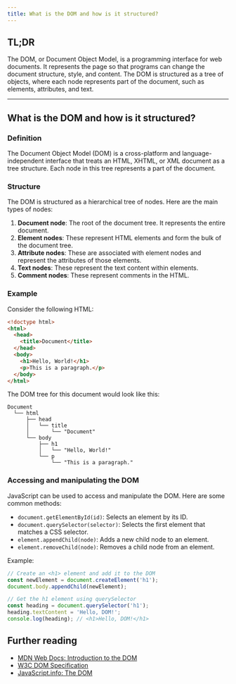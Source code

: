 ```yaml
---
title: What is the DOM and how is it structured?
---
```


## TL;DR

The DOM, or Document Object Model, is a programming interface for web documents. It represents the page so that programs can change the document structure, style, and content. The DOM is structured as a tree of objects, where each node represents part of the document, such as elements, attributes, and text.

---

## What is the DOM and how is it structured?

### Definition

The Document Object Model (DOM) is a cross-platform and language-independent interface that treats an HTML, XHTML, or XML document as a tree structure. Each node in this tree represents a part of the document.

### Structure

The DOM is structured as a hierarchical tree of nodes. Here are the main types of nodes:

1. **Document node**: The root of the document tree. It represents the entire document.
2. **Element nodes**: These represent HTML elements and form the bulk of the document tree.
3. **Attribute nodes**: These are associated with element nodes and represent the attributes of those elements.
4. **Text nodes**: These represent the text content within elements.
5. **Comment nodes**: These represent comments in the HTML.

### Example

Consider the following HTML:

```html
<!doctype html>
<html>
  <head>
    <title>Document</title>
  </head>
  <body>
    <h1>Hello, World!</h1>
    <p>This is a paragraph.</p>
  </body>
</html>
```

The DOM tree for this document would look like this:

```
Document
  └── html
      ├── head
      │   └── title
      │       └── "Document"
      └── body
          ├── h1
          │   └── "Hello, World!"
          └── p
              └── "This is a paragraph."
```

### Accessing and manipulating the DOM

JavaScript can be used to access and manipulate the DOM. Here are some common methods:

- `document.getElementById(id)`: Selects an element by its ID.
- `document.querySelector(selector)`: Selects the first element that matches a CSS selector.
- `element.appendChild(node)`: Adds a new child node to an element.
- `element.removeChild(node)`: Removes a child node from an element.

Example:

```js live
// Create an <h1> element and add it to the DOM
const newElement = document.createElement('h1');
document.body.appendChild(newElement);

// Get the h1 element using querySelector
const heading = document.querySelector('h1');
heading.textContent = 'Hello, DOM!';
console.log(heading); // <h1>Hello, DOM!</h1>
```

## Further reading

- [MDN Web Docs: Introduction to the DOM](https://developer.mozilla.org/en-US/docs/Web/API/Document_Object_Model/Introduction)
- [W3C DOM Specification](https://www.w3.org/TR/DOM-Level-2-Core/introduction.html)
- [JavaScript.info: The DOM](https://javascript.info/dom-nodes)
